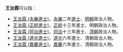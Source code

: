 
'''王汝霖'''可以指：
* [[王汝霖_(永樂進士)|王汝霖 (永樂進士)]]，[[永樂|永樂]]二年[[進士|進士]]、[[明朝|明朝]]政治人物。
* [[王汝霖_(正統進士)|王汝霖 (正統進士)]]，[[正统_(年号)|正統]]十三年進士、明朝政治人物。
* [[王汝霖_(同治進士)|王汝霖 (同治進士)]]，[[同治|同治]]十三年進士、[[清朝|清朝]]政治人物。
* [[王汝霖_(道光進士)|王汝霖 (道光進士)]]，[[道光|道光]]六年進士、清朝政治人物。
* [[王汝霖_(嘉慶進士)|王汝霖 (嘉慶進士)]]，[[嘉慶|嘉慶]]六年進士、清朝政治人物。
{{disambig}}
